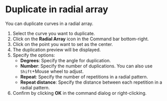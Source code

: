 
# Duplicate in radial array

You can duplicate curves in a radial array.

<KinouGaiyou shortcut="" command="Radial Array" button="Toolbar Bottom Right" />

1. Select the curve you want to duplicate.
2. Click on the **Radial Array** icon in the Command bar bottom-right.
3. Click on the point you want to set as the center.
4. The duplication preview will be displayed.
5. Specify the options:
   - **Degrees**: Specify the angle for duplication.
   - **Number**: Specify the number of duplications. You can also use `Shift`+Mouse wheel to adjust.
   - **Repeat**: Specify the number of repetitions in a radial pattern.
   - **Repeat distance**: Specify the distance between each repetition in a radial pattern.
6. Confirm by clicking **OK** in the command dialog or right-clicking.
